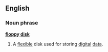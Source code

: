 ==English==
===Noun phrase===
'''[[floppy]] [[disk]]'''
{{wikipedia}}
#A [[flexible]] disk used for storing [[digital]] [[data]].